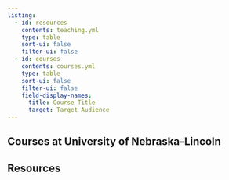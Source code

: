 ```yaml
---
listing:
  - id: resources
    contents: teaching.yml
    type: table
    sort-ui: false
    filter-ui: false
  - id: courses
    contents: courses.yml
    type: table
    sort-ui: false
    filter-ui: false
    field-display-names:
      title: Course Title
      target: Target Audience
---
```


## Courses at University of Nebraska-Lincoln

:::{#courses}
:::

## Resources

:::{#resources}
:::
